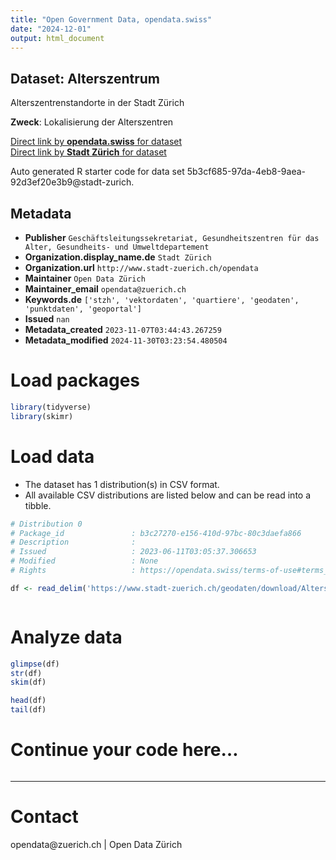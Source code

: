```yaml
---
title: "Open Government Data, opendata.swiss"
date: "2024-12-01"
output: html_document
---
```


## Dataset: Alterszentrum

Alterszentrenstandorte in der Stadt Zürich

**Zweck**: Lokalisierung der Alterszentren

[Direct link by **opendata.swiss** for dataset](https://opendata.swiss/de/dataset/alterszentrum)<br>
[Direct link by **Stadt Zürich** for dataset](https://data.stadt-zuerich.ch/dataset/geo_alterszentrum)

Auto generated R starter code for data set 5b3cf685-97da-4eb8-9aea-92d3ef20e3b9@stadt-zurich.

## Metadata

- **Publisher** `Geschäftsleitungssekretariat, Gesundheitszentren für das Alter, Gesundheits- und Umweltdepartement`
- **Organization.display_name.de** `Stadt Zürich`
- **Organization.url** `http://www.stadt-zuerich.ch/opendata`
- **Maintainer** `Open Data Zürich`
- **Maintainer_email** `opendata@zuerich.ch`
- **Keywords.de** `['stzh', 'vektordaten', 'quartiere', 'geodaten', 'punktdaten', 'geoportal']`
- **Issued** `nan`
- **Metadata_created** `2023-11-07T03:44:43.267259`
- **Metadata_modified** `2024-11-30T03:23:54.480504`


# Load packages

```r

library(tidyverse)
library(skimr)

```

# Load data

-   The dataset has 1 distribution(s) in CSV format.
-   All available CSV distributions are listed below and can be read into a tibble.

```r

# Distribution 0
# Package_id               : b3c27270-e156-410d-97bc-80c3daefa866
# Description              : 
# Issued                   : 2023-06-11T03:05:37.306653
# Modified                 : None
# Rights                   : https://opendata.swiss/terms-of-use#terms_open

df <- read_delim('https://www.stadt-zuerich.ch/geodaten/download/Alterszentrum?format=10008')



```

# Analyze data

```r

glimpse(df)
str(df)
skim(df)

head(df)
tail(df)

```

# Continue your code here...

```r

```

------------------------------------------------------------------------

# Contact

opendata@zuerich.ch | Open Data Zürich
